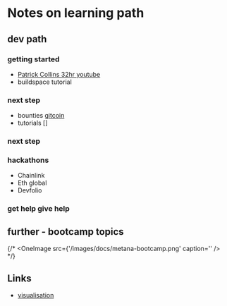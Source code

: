 
# Notes on learning path

## dev path

### getting started

- [Patrick Collins 32hr youtube](https://www.youtube.com/watch?v=gyMwXuJrbJQ)
- buildspace tutorial

### next step

- bounties [gitcoin](https://gitcoin.co/explorer?network=mainnet&idx_status=open&applicants=ALL&order_by=-web3_created)
- tutorials []

### next step

### hackathons

- Chainlink
- Eth global
- Devfolio

### get help give help

## further - bootcamp topics

{/* <OneImage src={'/images/docs/metana-bootcamp.png' caption='' /> */}

## Links

- [visualisation](andersbrownworth.com/blockchain)
